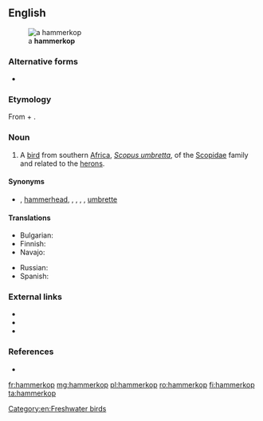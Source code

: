 ==English==
[[File:Hamerkop standing in a stream in Zambia.JPG|thumb|a '''hammerkop''']]

===Alternative forms===
* {{l|en|hamerkop}}

===Etymology===
From {{etyl|af|en}} {{m|af|hamer||hammer}} + {{m|af|kop||head}}.

===Noun===
{{en-noun}}

# A [[bird]] from southern [[Africa]], ''[[Scopus umbretta]]'', of the [[Scopidae]] family and related to the [[heron]]s.

====Synonyms====
* {{sense|Scopus umbretta}} {{vern|anvilhead}}, [[hammerhead]], {{vern|hammerhead stork}}, {{vern|hammerkopf}}, {{vern|tufted umber}}, {{vern|umber bird}}, [[umbrette]]

====Translations====
{{trans-top|''Scopus umbretta''}}
* Bulgarian: {{t|bg|чукоглава чапла|f}}
* Finnish: {{t|fi|varjohaikara}}
* Navajo: {{t|nv|tsiikʼánii}}
{{trans-mid}}
* Russian: {{t+|ru|молотогла́в}}
* Spanish: {{t|es|ave martillo|f}}
{{trans-bottom}}

===External links===
* {{pedia}}
* {{specieslite|Scopus umbretta}}
* {{comcatlite|Scopus umbretta}}

===References===
* {{R:Webster 1913}}

[[Category:en:Freshwater birds]]

[[fr:hammerkop]]
[[mg:hammerkop]]
[[pl:hammerkop]]
[[ro:hammerkop]]
[[fi:hammerkop]]
[[ta:hammerkop]]